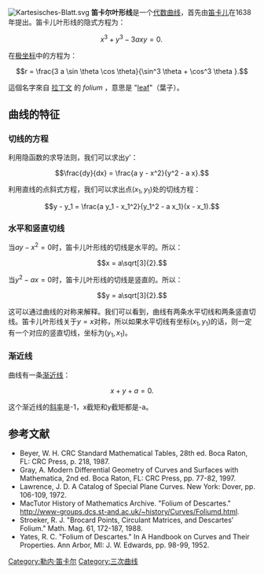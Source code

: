 [[File:Kartesisches-Blatt.svg|thumb]]
'''笛卡尔叶形线'''是一个[[代数曲线|代数曲线]]，首先由[[笛卡儿|笛卡儿]]在1638年提出。笛卡儿叶形线的隐式方程为： 

:<math>x^3 + y^3 - 3 a x y = 0. \,</math>

在[[极坐标|极坐标]]中的方程为：

:<math>r = \frac{3 a \sin \theta \cos \theta}{\sin^3 \theta + \cos^3 \theta }.</math>

這個名字來自 [[拉丁文|拉丁文]] 的 ''folium'' ，意思是 "[[leaf|leaf]]"（葉子）。

== 曲线的特征 ==

=== 切线的方程 ===

利用隐函数的求导法则，我们可以求出y'：

:<math>\frac{dy}{dx} = \frac{a y - x^2}{y^2 - a x}.</math>

利用直线的点斜式方程，我们可以求出点<math>(x_1 , y_1)</math>处的切线方程：

:<math>y - y_1 = \frac{a y_1 - x_1^2}{y_1^2 - a x_1}(x - x_1).</math>

=== 水平和竖直切线 ===

当<math>a y - x^2 = 0</math>时，笛卡儿叶形线的切线是水平的。所以： 

:<math>x = a\sqrt[3]{2}.</math>

当<math>y^2 - a x = 0</math>时，笛卡儿叶形线的切线是竖直的。所以：

:<math>y = a\sqrt[3]{2}.</math>

这可以通过曲线的对称来解释。我们可以看到，曲线有两条水平切线和两条竖直切线。笛卡儿叶形线关于<math>y = x</math>对称，所以如果水平切线有坐标<math>(x_1,y_1)</math>的话，则一定有一个对应的竖直切线，坐标为<math>(y_1,x_1)</math>。

=== 渐近线 ===

曲线有一条[[渐近线|渐近线]]：

:<math>x + y + a = 0.</math>

这个渐近线的[[斜率|斜率]]是-1，x截矩和y截矩都是-a。

== 参考文献 ==
* Beyer, W. H. CRC Standard Mathematical Tables, 28th ed. Boca Raton, FL: CRC Press, p. 218, 1987. 
* Gray, A. Modern Differential Geometry of Curves and Surfaces with Mathematica, 2nd ed. Boca Raton, FL: CRC Press, pp. 77-82, 1997. 
* Lawrence, J. D. A Catalog of Special Plane Curves. New York: Dover, pp. 106-109, 1972. 
* MacTutor History of Mathematics Archive. "Folium of Descartes." http://www-groups.dcs.st-and.ac.uk/~history/Curves/Foliumd.html. 
* Stroeker, R. J. "Brocard Points, Circulant Matrices, and Descartes' Folium." Math. Mag. 61, 172-187, 1988. 
* Yates, R. C. "Folium of Descartes." In A Handbook on Curves and Their Properties. Ann Arbor, MI: J. W. Edwards, pp. 98-99, 1952. 

[[Category:勒内·笛卡尔|Category:勒内·笛卡尔]]
[[Category:三次曲线|Category:三次曲线]]